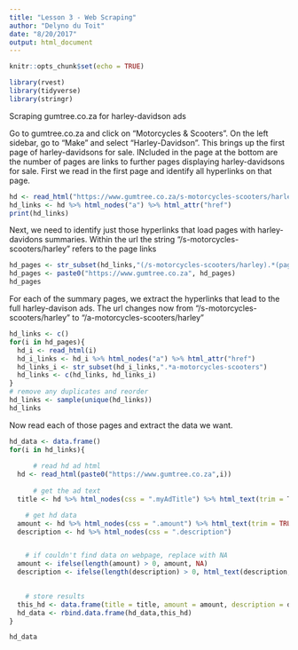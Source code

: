 ---
title: "Lesson 3 - Web Scraping"
author: "Delyno du Toit"
date: "8/20/2017"
output: html_document
---

```{r setup, include=FALSE}
knitr::opts_chunk$set(echo = TRUE)
```

<!-- Load the libraries-->
```{r}
library(rvest)
library(tidyverse)
library(stringr)
```

Scraping gumtree.co.za for harley-davidson ads
 
Go to gumtree.co.za and click on "Motorcycles & Scooters". On the left sidebar, go to "Make" and select "Harley-Davidson".  This brings up the first page of harley-davidsons for sale.  INcluded in the page at the bottom are the number of pages are links to further pages displaying harley-davidsons for sale.  First we read in the first page and identify all hyperlinks on that page.

```{r read, echo = FALSE, include = TRUE}
hd <- read_html("https://www.gumtree.co.za/s-motorcycles-scooters/harley+davidson/v1c9027a1map1")
hd_links <- hd %>% html_nodes("a") %>% html_attr("href") 
print(hd_links)
```

Next, we need to identify just those hyperlinks that load pages with harley-davidons summaries. Within the url the string "/s-motorcycles-scooters/harley" refers to the page links

```{r pages, , echo = FALSE, include = TRUE}
hd_pages <- str_subset(hd_links,"(/s-motorcycles-scooters/harley).*(page)")
hd_pages <- paste0("https://www.gumtree.co.za", hd_pages)
hd_pages
```

For each of the summary pages, we extract the hyperlinks that lead to the full harley-davison ads.  The url changes now from "/s-motorcycles-scooters/harley" to "/a-motorcycles-scooters/harley"
```{r detail, echo = FALSE, include = TRUE}
hd_links <- c()
for(i in hd_pages){
  hd_i <- read_html(i)
  hd_i_links <- hd_i %>% html_nodes("a") %>% html_attr("href") 
  hd_links_i <- str_subset(hd_i_links,".*a-motorcycles-scooters")
  hd_links <- c(hd_links, hd_links_i)
}
# remove any duplicates and reorder
hd_links <- sample(unique(hd_links))
hd_links
```


Now read each of those pages and extract the data we want. 
```{r dataframe, echo = FALSE, include = TRUE}
hd_data <- data.frame()
for(i in hd_links){   
  
      # read hd ad html
  hd <- read_html(paste0("https://www.gumtree.co.za",i))
  
      # get the ad text 
  title <- hd %>% html_nodes(css = ".myAdTitle") %>% html_text(trim = T)

    # get hd data
  amount <- hd %>% html_nodes(css = ".amount") %>% html_text(trim = TRUE)
  description <- hd %>% html_nodes(css = ".description") 


    # if couldn't find data on webpage, replace with NA
  amount <- ifelse(length(amount) > 0, amount, NA)
  description <- ifelse(length(description) > 0, html_text(description, trim = TRUE), NA)

  
    # store results
  this_hd <- data.frame(title = title, amount = amount, description = description)
  hd_data <- rbind.data.frame(hd_data,this_hd)
}

hd_data
```

